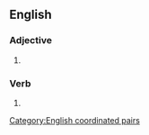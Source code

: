 ==English==

===Adjective===
{{head|en|adjective}}

# {{lb|en|figurative}} {{alternative form of|en|hanged, drawn and quartered}}

===Verb===
{{head|en|verb form}}

# {{past participle of|en|draw and quarter|nocat=1}}

[[Category:English coordinated pairs]]